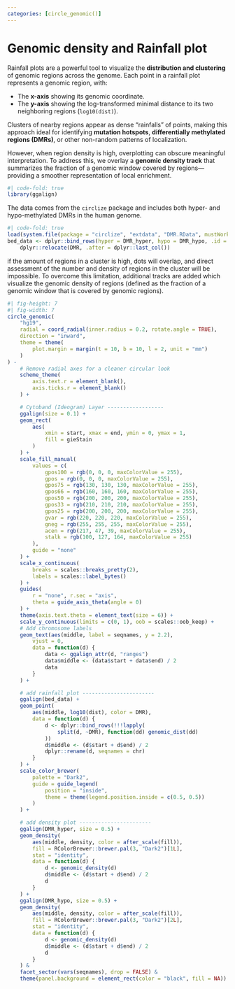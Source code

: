```yaml
---
categories: [circle_genomic()]
---
```


# Genomic density and Rainfall plot
Rainfall plots are a powerful tool to visualize the **distribution and
clustering** of genomic regions across the genome. Each point in a rainfall plot
represents a genomic region, with:

- The **x-axis** showing its genomic coordinate.
- The **y-axis** showing the log-transformed minimal distance to its two neighboring regions (`log10(dist)`).

Clusters of nearby regions appear as dense “rainfalls” of points, making this
approach ideal for identifying **mutation hotspots**, **differentially
methylated regions (DMRs)**, or other non-random patterns of localization.

However, when region density is high, overplotting can obscure meaningful
interpretation. To address this, we overlay a **genomic density track** that
summarizes the fraction of a genomic window covered by regions—providing a
smoother representation of local enrichment.

```r
#| code-fold: true
library(ggalign)
```

The data comes from the `circlize` package and includes both hyper- and
hypo-methylated DMRs in the human genome.
```r
#| code-fold: true
load(system.file(package = "circlize", "extdata", "DMR.RData", mustWork = TRUE))
bed_data <- dplyr::bind_rows(hyper = DMR_hyper, hypo = DMR_hypo, .id = "DMR") |>
    dplyr::relocate(DMR, .after = dplyr::last_col())
```

if the amount of regions in a cluster is high, dots will overlap, and direct
assessment of the number and density of regions in the cluster will be
impossible. To overcome this limitation, additional tracks are added which
visualize the genomic density of regions (defined as the fraction of a genomic
window that is covered by genomic regions).

```r
#| fig-height: 7
#| fig-width: 7
circle_genomic(
    "hg19",
    radial = coord_radial(inner.radius = 0.2, rotate.angle = TRUE),
    direction = "inward",
    theme = theme(
        plot.margin = margin(t = 10, b = 10, l = 2, unit = "mm")
    )
) -
    # Remove radial axes for a cleaner circular look
    scheme_theme(
        axis.text.r = element_blank(),
        axis.ticks.r = element_blank()
    ) +

    # Cytoband (Ideogram) Layer ------------------
    ggalign(size = 0.1) +
    geom_rect(
        aes(
            xmin = start, xmax = end, ymin = 0, ymax = 1,
            fill = gieStain
        )
    ) +
    scale_fill_manual(
        values = c(
            gpos100 = rgb(0, 0, 0, maxColorValue = 255),
            gpos = rgb(0, 0, 0, maxColorValue = 255),
            gpos75 = rgb(130, 130, 130, maxColorValue = 255),
            gpos66 = rgb(160, 160, 160, maxColorValue = 255),
            gpos50 = rgb(200, 200, 200, maxColorValue = 255),
            gpos33 = rgb(210, 210, 210, maxColorValue = 255),
            gpos25 = rgb(200, 200, 200, maxColorValue = 255),
            gvar = rgb(220, 220, 220, maxColorValue = 255),
            gneg = rgb(255, 255, 255, maxColorValue = 255),
            acen = rgb(217, 47, 39, maxColorValue = 255),
            stalk = rgb(100, 127, 164, maxColorValue = 255)
        ),
        guide = "none"
    ) +
    scale_x_continuous(
        breaks = scales::breaks_pretty(2),
        labels = scales::label_bytes()
    ) +
    guides(
        r = "none", r.sec = "axis",
        theta = guide_axis_theta(angle = 0)
    ) +
    theme(axis.text.theta = element_text(size = 6)) +
    scale_y_continuous(limits = c(0, 1), oob = scales::oob_keep) +
    # Add chromosome labels
    geom_text(aes(middle, label = seqnames, y = 2.2),
        vjust = 0,
        data = function(d) {
            data <- ggalign_attr(d, "ranges")
            data$middle <- (data$start + data$end) / 2
            data
        }
    ) +

    # add rainfall plot -----------------------
    ggalign(bed_data) +
    geom_point(
        aes(middle, log10(dist), color = DMR),
        data = function(d) {
            d <- dplyr::bind_rows(!!!lapply(
                split(d, ~DMR), function(dd) genomic_dist(dd)
            ))
            d$middle <- (d$start + d$end) / 2
            dplyr::rename(d, seqnames = chr)
        }
    ) +
    scale_color_brewer(
        palette = "Dark2",
        guide = guide_legend(
            position = "inside",
            theme = theme(legend.position.inside = c(0.5, 0.5))
        )
    ) +

    # add density plot -----------------------
    ggalign(DMR_hyper, size = 0.5) +
    geom_density(
        aes(middle, density, color = after_scale(fill)),
        fill = RColorBrewer::brewer.pal(3, "Dark2")[1L],
        stat = "identity",
        data = function(d) {
            d <- genomic_density(d)
            d$middle <- (d$start + d$end) / 2
            d
        }
    ) +
    ggalign(DMR_hypo, size = 0.5) +
    geom_density(
        aes(middle, density, color = after_scale(fill)),
        fill = RColorBrewer::brewer.pal(3, "Dark2")[2L],
        stat = "identity",
        data = function(d) {
            d <- genomic_density(d)
            d$middle <- (d$start + d$end) / 2
            d
        }
    ) &
    facet_sector(vars(seqnames), drop = FALSE) &
    theme(panel.background = element_rect(color = "black", fill = NA))
```

